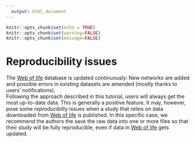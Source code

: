 ```yaml
---
  output: html_document
---
```

  
```r
knitr::opts_chunk$set(echo = TRUE)
knitr::opts_chunk$set(warning=FALSE)
knitr::opts_chunk$set(message=FALSE)

```
# Reproducibility issues

The <a href="https://www.web-of-life.es" target="_blank">Web of life</a> database is updated continuously: New networks are added and possible errors in existing datasets are amended (mostly thanks to users' notifications).  
Following the approach described in this tutorial, users will always get the most up-to-date data. This is generally a positive feature. 
It may, however, pose some *reproducibilty* issues when a study that relies on data downloaded from <a href="https://www.web-of-life.es" target="_blank">Web of life</a> is published. In this specific case, we recommend the authors the save the raw data into one or more files so that their study will be fully reproducible, even if data in <a href="https://www.web-of-life.es" target="_blank">Web of life</a> gets updated.  


